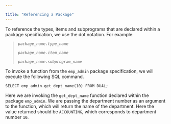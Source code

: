 ---

title: "Referencing a Package"
---

<div id="referencing_a_package" class="registered_link"></div>

To reference the types, items and subprograms that are declared within a package specification, we use the dot notation. For example:

> *`package_name.type_name`*
>
> *`package_name.item_name`*
>
> *`package_name.subprogram_name`*

To invoke a function from the `emp_admin` package specification, we will execute the following SQL command.

```
SELECT emp_admin.get_dept_name(10) FROM DUAL;
```

Here we are invoking the `get_dept_name` function declared within the package `emp_admin`. We are passing the department number as an argument to the function, which will return the name of the department. Here the value returned should be `ACCOUNTING`, which corresponds to department number `10`.